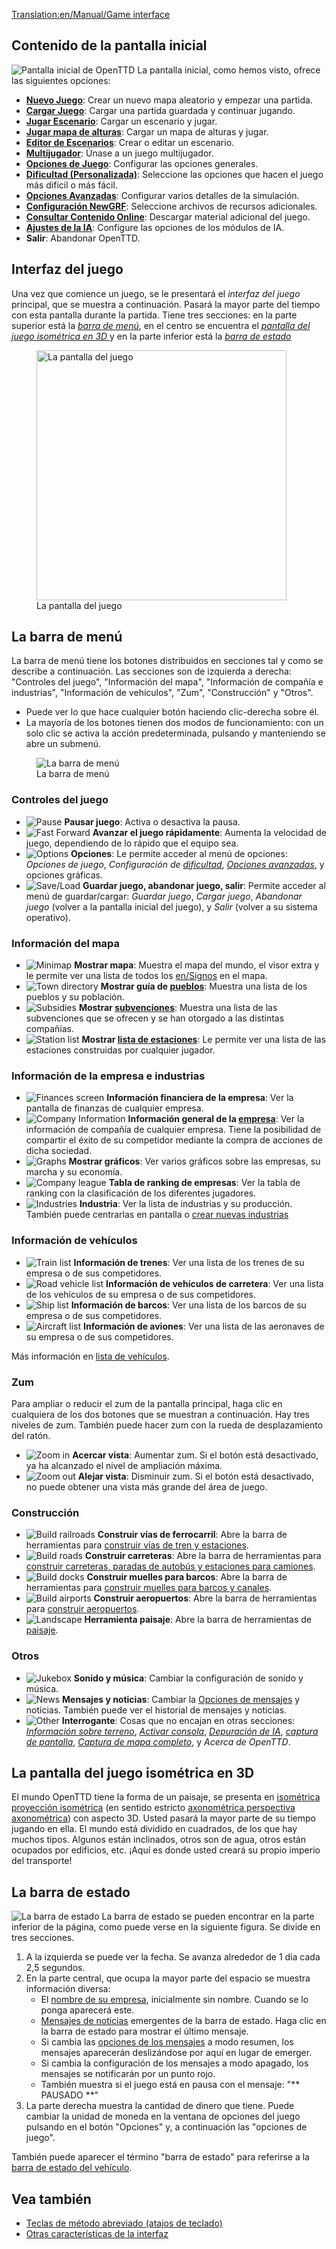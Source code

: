 [[Translation:en/Manual/Game interface]]
{{es/Manual/Tabla de contenido}}
==Contenido de la pantalla inicial==
[[File:es/Intro screen.png|frame|center|Pantalla inicial de OpenTTD]]
La pantalla inicial, como hemos visto, ofrece las siguientes opciones:
* '''[[es/Manual/Nuevo Juego|Nuevo Juego]]''': Crear un nuevo mapa aleatorio y empezar una partida.
* '''[[es/Archive/Manual/Partidas salvadas|Cargar Juego]]''': Cargar una partida guardada y continuar jugando.
* '''[[es/Archive/Manual/Escenario|Jugar Escenario]]''': Cargar un escenario y jugar.
* '''[[es/Manual/Mapa de alturas|Jugar mapa de alturas]]''': Cargar un mapa de alturas y jugar.
* '''[[es/Editor de Escenarios|Editor de Escenarios]]''': Crear o editar un escenario.
* '''[[es/Manual/Multijugador|Multijugador]]''': Únase a un juego multijugador.
* '''[[es/Manual/Opciones del Juego|Opciones de Juego]]''': Configurar las opciones generales.
* '''[[es/Archive/Manual/Settings/Dificultad|Dificultad (Personalizada)]]''': Seleccione las opciones que hacen el juego más difícil o más fácil.
* '''[[es/Opciones Avanzadas|Opciones Avanzadas]]''': Configurar varios detalles de la simulación.
* '''[[es/Configuración NewGRF|Configuración NewGRF]]''': Seleccione archivos de recursos adicionales.
* '''[[es/Contenido Online|Consultar Contenido Online]]''': Descargar material adicional del juego.
* '''[[es/Manual/Configuración IA|Ajustes de la IA]]''': Configure las opciones de los módulos de IA.
* '''Salir''': Abandonar OpenTTD.

==Interfaz del juego==
Una vez que comience un juego, se le presentará el ''interfaz del juego'' principal, que se muestra a continuación. Pasará la mayor parte del tiempo con esta pantalla durante la partida. Tiene tres secciones: en la parte superior está la ''[[#la-barra-de-menu|barra de menú]]'', en el centro se encuentra el ''[[#la-pantalla-del-juego-isometrica-en-3d|pantalla del juego isométrica en 3D ]]'' y en la parte inferior está la ''[[#la-barra-de-estado|barra de estado]]''

[[File:en/Manual/Interface.png|thumb|none|400px|La pantalla del juego]]

==La barra de menú==
La barra de menú tiene los botones distribuidos en secciones tal y como se describe a continuación. Las secciones son de izquierda a derecha: "Controles del juego", "Información del mapa", "Información de compañía e industrias", "Información de vehículos", "Zum", "Construcción" y "Otros".
* Puede ver lo que hace cualquier botón haciendo clic-derecha sobre él.
* La mayoría de los botones tienen dos modos de funcionamiento: con un solo clic se activa la acción predeterminada, pulsando y manteniendo se abre un submenú.
[[File:en/Manual html 2bcbc8d0.png|none|frame|La barra de menú]]

===Controles del juego===
*[[File:en/Manual/Manual html m7fd3f2df.png|Pause]] '''Pausar juego''': Activa o desactiva la pausa.
*[[File:en/Manual/Manual html m56d46b8f.png|Fast Forward]] '''Avanzar el juego rápidamente''': Aumenta la velocidad de juego, dependiendo de lo rápido que el equipo sea.
*[[File:en/Manual/Manual html md7ebe52.png|Options]] '''Opciones''': Le permite acceder al menú de opciones: ''Opciones de juego'', ''Configuración de [[es/Archive/Manual/Settings/Dificultad|dificultad]]'', ''[[es/Archive/Manual/Settings/Opciones avanzadas|Opciones avanzadas]]'', y opciones gráficas.
*[[File:en/Manual/Manual html m3ad9dba5.png|Save/Load]] '''Guardar juego, abandonar juego, salir''': Permite acceder al menú de guardar/cargar: ''Guardar juego'', ''Cargar juego'', ''Abandonar juego'' (volver a la pantalla inicial del juego), y ''Salir'' (volver a su sistema operativo).

===Información del mapa===
*[[File:en/Manual/Manual html m6cb2b7aa.png|Minimap]] '''Mostrar mapa''': Muestra el mapa del mundo, el visor extra y le permite ver una lista de todos los [[en/Signos]] en el mapa.
*[[File:en/Manual/Manual html m58c015ad.png|Town directory]] '''Mostrar guía de [[es/Manual/Pueblo|pueblos]]''': Muestra una lista de los pueblos y su población.
*[[File:en/Manual/Manual html 54594ccb.png|Subsidies]] '''Mostrar [[es/Manual/Subvenciones|subvenciones]]''': Muestra una lista de las subvenciones que se ofrecen y se han otorgado a las distintas compañías.
*[[File:en/Manual/Manual html m791b53c3.png|Station list]] '''Mostrar [[es/Manual/Lista de estaciones|lista de estaciones]]''': Le permite ver una lista de las estaciones construidas por cualquier jugador.

===Información de la empresa e industrias===
*[[File:en/Manual/Manual html 63e6566d.png|Finances screen]] '''Información financiera de la empresa''': Ver la pantalla de finanzas de cualquier empresa.
*[[File:en/Manual/Manual html 12e20f5b.png|Company Information]] '''Información general de la [[es/Empresa|empresa]]''': Ver la información de compañía de cualquier empresa. Tiene la posibilidad de compartir el éxito de su competidor mediante la compra de acciones de dicha sociedad.
*[[File:en/Manual/Manual html 36354981.png|Graphs]] '''Mostrar gráficos''': Ver varios gráficos sobre las empresas, su marcha y su economía.
*[[File:en/Manual/Manual html 2a553acb.png|Company league]] '''Tabla de ranking de empresas''': Ver la tabla de ranking con la clasificación de los diferentes jugadores.
*[[File:en/Manual/Manual html m4d6ba21e.png|Industries]] '''Industria''': Ver la lista de industrias y su producción. También puede centrarlas en pantalla o [[es/Manual/Industrias#crear-nuevas-industrias|crear nuevas industrias]]

===Información de vehículos===
*[[File:en/Manual/Manual html m16a497ce.png|Train list]] '''Información de trenes''': Ver una lista de los trenes de su empresa o de sus competidores.
*[[File:en/Manual/Manual html m3518e48c.png|Road vehicle list]] '''Información de vehículos de carretera''': Ver una lista de los vehículos de su empresa o de sus competidores.
*[[File:en/Manual/Manual html 53123a33.png|Ship list]] '''Información de barcos''': Ver una lista de los barcos de su empresa o de sus competidores.
*[[File:en/Manual/Manual html 442702e6.png|Aircraft list]] '''Información de aviones''': Ver una lista de las aeronaves de su empresa o de sus competidores.

Más información en [[es/Lista de vehículos|lista de vehículos]].

===Zum===
Para ampliar o reducir el zum de la pantalla principal, haga clic en cualquiera de los dos botones que se muestran a continuación. Hay tres niveles de zum. También puede hacer zum con la rueda de desplazamiento del ratón.
*[[File:en/Manual/Manual html 628b2aa3.png|Zoom in]] '''Acercar vista''': Aumentar zum. Si el botón está desactivado, ya ha alcanzado el nivel de ampliación máxima.
*[[File:en/Manual/Manual html m55168bcb.png|Zoom out]] '''Alejar vista''': Disminuir zum. Si el botón está desactivado, no puede obtener una vista más grande del área de juego.

===Construcción===
*[[File:en/Manual/Manual html m772c5b23.png|Build railroads]] '''Construir vías de ferrocarril''': Abre la barra de herramientas para [[es/Manual/Construcción de ferrocarriles|construir vías de tren y estaciones]].
*[[File:en/Manual/Manual html ma6d6c8c.png|Build roads]] '''Construir carreteras''': Abre la barra de herramientas para [[es/Manual/Construir carreteras|construir carreteras, paradas de autobús y estaciones para camiones]].
*[[File:en/Manual/Manual html m2cc0c4cd.png|Build docks]] '''Construir muelles para barcos''': Abre la barra de herramientas para [[es/Manual/Construir rutas marítimas|construir muelles para barcos y canales]].
*[[File:en/Manual/Manual html 1ae92703.png|Build airports]] '''Construir aeropuertos''': Abre la barra de herramientas para [[es/Manual/Construir aeropuertos|construir aeropuertos]].
*[[File:en/Manual/Manual html m233f8633.png|Landscape]] '''Herramienta paisaje''': Abre la barra de herramientas de [[es/Manual/Paisaje|paisaje]].

===Otros===
*[[File:en/Manual/Manual html m6a2249c4.png|Jukebox]] '''Sonido y música''': Cambiar la configuración de sonido y música.
*[[File:en/Manual/Manual html 2a55c3aa.png|News]] '''Mensajes y noticias''': Cambiar la [[es/Opciones de mensajes|Opciones de mensajes]] y noticias. También puede ver el historial de mensajes y noticias.
*[[File:en/Manual/Manual html 51cda05b.png|Other]] '''Interrogante''': Cosas que no encajan en otras secciones: ''[[es/Información sobre terreno|Información sobre terreno]]'', ''[[es/Manual/Consola|Activar consola]]'', ''[[es/Depuración de IA|Depuración de IA]]'', ''[[es/Captura de pantalla|captura de pantalla]]'', ''[[es/Captura de mapa completo|Captura de mapa completo]]'', y ''Acerca de OpenTTD''.

==La pantalla del juego isométrica en 3D==
El mundo OpenTTD tiene la forma de un paisaje, se presenta en [https://www.wikipedia.org/wiki/es:proyección isométrica proyección isométrica] (en sentido estricto [https://www.wikipedia.org/wiki/es:perspectiva axonométrica perspectiva axonométrica]) con aspecto 3D. Usted pasará la mayor parte de su tiempo jugando en ella. El mundo está dividido en cuadrados, de los que hay muchos tipos. Algunos están inclinados, otros son de agua, otros están ocupados por edificios, etc. ¡Aquí es donde usted creará su propio imperio del transporte!

==La barra de estado==
[[File:en/Manual/Status-bar.png|none|frame|La barra de estado]]
La barra de estado se pueden encontrar en la parte inferior de la página, como puede verse en la siguiente figura. Se divide en tres secciones.
#A la izquierda se puede ver la fecha. Se avanza alrededor de 1 día cada 2,5 segundos.
#En la parte central, que ocupa la mayor parte del espacio se muestra información diversa:
#*El [[es/Manual/Empresa de transporte|nombre de su empresa]], inicialmente sin nombre. Cuando se lo ponga aparecerá este.
#*[[es/Mensajes de noticias|Mensajes de noticias]] emergentes de la barra de estado. Haga clic en la barra de estado para mostrar el último mensaje.
#*Si cambia las [[es/Opciones de mensajes|opciones de los mensajes]] a modo resumen, los mensajes aparecerán deslizándose por aquí en lugar de emerger.
#*Si cambia la configuración de los mensajes a modo apagado, los mensajes se notificarán por un punto rojo.
#* También muestra si el juego está en pausa con el mensaje: "** PAUSADO **"
#La parte derecha muestra la cantidad de dinero que tiene. Puede cambiar la unidad de moneda en la ventana de opciones del juego pulsando en el botón "Opciones" y, a continuación las "opciones de juego".

También puede aparecer el término "barra de estado" para referirse a la [[es/Manual/Barra de estado|barra de estado del vehículo]].

==Vea también==
* [[es/Manual/Teclas de método abreviado|Teclas de método abreviado (atajos de teclado)]]
* [[es/Otras características de la interfaz|Otras características de la interfaz]]